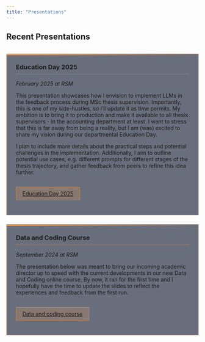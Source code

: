 ```yaml
---
title: "Presentations"
---
```


## Recent Presentations

::: {.presentations-grid}

::: {.presentation-card}
### Education Day 2025

*February 2025 at RSM*

This presentation showcases how I envision to implement LLMs in the feedback process during MSc thesis supervision. Importantly, this is one of my side-hustles, so I'll update it as time permits. My ambition is to bring it to production and make it available to all thesis supervisors - in the accounting department at least. I want to stress that this is far away from being a reality, but I am (was) excited to share my vision during our departmental Education Day. 

I plan to include more details about the practical steps and potential challenges in the implementation. Additionally, I aim to outline potential use cases, e.g. different prompts for different stages of the thesis trajectory, and gather feedback from peers to refine this idea further.

[Education Day 2025](/presentations/edu_day_2025_slides.html)
:::


::: {.presentation-card}

### Data and Coding Course 

*September 2024 at RSM*

The presentation below was meant to bring our incoming academic director up to speed with the current developments in our new Data and Coding online course. By now, it ran for the first time and I hopefully have the time to update the slides to reflect the experiences and feedback from the first run. 

[Data and coding course](/presentations/catch_up.html)
:::

:::

```{=html}
<style>
.presentations-grid {
  display: grid;
  grid-template-columns: repeat(auto-fill, minmax(300px, 1fr));
  gap: 1.5rem;
  margin-top: 2rem;
}

.presentation-card {
  background: rgba(44, 51, 71, 0.7);
  border: 1px solid rgba(255, 158, 69, 0.4);
  padding: 1.5rem;
  transition: transform 0.3s ease, box-shadow 0.3s ease;
  position: relative;
}

.presentation-card::before {
  content: "";
  position: absolute;
  top: 0;
  left: 0;
  right: 0;
  height: 3px;
  background: linear-gradient(to right, #ff9e45, transparent);
}

.presentation-card:hover {
  transform: translateY(-5px);
  box-shadow: 0 5px 15px rgba(0, 0, 0, 0.2);
}

.presentation-card h3 {
  margin-top: 0;
  border-bottom: 1px solid rgba(255, 158, 69, 0.3);
  padding-bottom: 0.5rem;
}

.presentation-card a {
  display: inline-block;
  margin-top: 1rem;
  padding: 0.5rem 1rem;
  background: rgba(255, 158, 69, 0.2);
  border: 1px solid rgba(255, 158, 69, 0.5);
  transition: all 0.3s ease;
}

.presentation-card a:hover {
  background: rgba(255, 158, 69, 0.4);
  transform: translateX(5px);
}
</style>
```